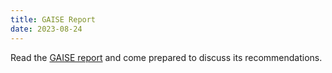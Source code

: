 ```yaml
---
title: GAISE Report
date: 2023-08-24
---
```


Read the [GAISE report](https://www.amstat.org/docs/default-source/amstat-documents/gaisecollege_full.pdf) and come prepared to discuss its recommendations. 
